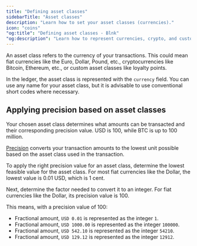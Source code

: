 ```yaml
---
title: "Defining asset classes"
sidebarTitle: "Asset classes"
description: "Learn how to set your asset classes (currencies)."
icon: "coins"
"og:title": "Defining asset classes - Blnk" 
"og:description": "Learn how to represent currencies, crypto, and custom classes, and understand how precision prevents errors due to floating-point approximations."
---
```



An asset class refers to the currency of your transactions. This could mean fiat currencies like the Euro, Dollar, Pound, etc., cryptocurrencies like Bitcoin, Ethereum, etc., or custom asset classes like loyalty points.

In the ledger, the asset class is represented with the `currency` field. You can use any name for your asset class, but it is advisable to use conventional short codes where necessary. 

<CardGroup>
    <Card title="List of fiat currencies and their precision values" iconType="duotone" icon="dollar-sign" href="https://github.com/blnkfinance/blnk-assets"></Card>
</CardGroup>

## Applying precision based on asset classes

Your chosen asset class determines what amounts can be transacted and their corresponding precision value. USD is 100, while BTC is up to 100 million.

[Precision](../transactions/precision) converts your transaction amounts to the lowest unit possible based on the asset class used in the transaction.

To apply the right precision value for an asset class, determine the lowest feasible value for the asset class. For most fiat currencies like the Dollar, the lowest value is 0.01 USD, which is 1 cent. 

Next, determine the factor needed to convert it to an integer. For fiat currencies like the Dollar, its precision value is 100.

This means, with a precision value of 100:

- Fractional amount, `USD 0.01` is represented as the integer `1`.
- Fractional amount, `USD 1000.00` is represented as the integer `100000`.
- Fractional amount, `USD 542.10` is represented as the integer `54210`.
- Fractional amount, `USD 129.12` is represented as the integer `12912`.

<NeedHelp />